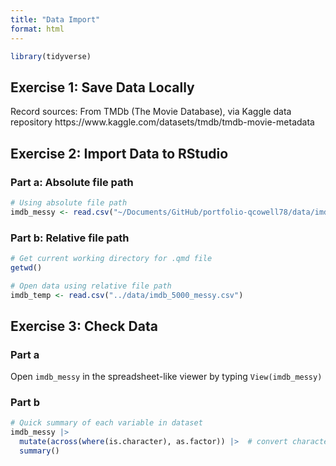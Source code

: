 ```yaml
---
title: "Data Import"
format: html
---
```


```r
library(tidyverse)
```


## Exercise 1: Save Data Locally

Record sources: From TMDb (The Movie Database), via Kaggle data repository
https://www.kaggle.com/datasets/tmdb/tmdb-movie-metadata

## Exercise 2: Import Data to RStudio

### Part a: Absolute file path

```r
# Using absolute file path
imdb_messy <- read.csv("~/Documents/GitHub/portfolio-qcowell78/data/imdb_5000_messy.csv")
```

### Part b: Relative file path

```r
# Get current working directory for .qmd file
getwd()
```

```r
# Open data using relative file path
imdb_temp <- read.csv("../data/imdb_5000_messy.csv")
```

## Exercise 3: Check Data

### Part a

Open `imdb_messy` in the spreadsheet-like viewer by typing `View(imdb_messy)`

### Part b

```r
# Quick summary of each variable in dataset
imdb_messy |>
  mutate(across(where(is.character), as.factor)) |>  # convert characters to factors in order to summarize
  summary()
```

